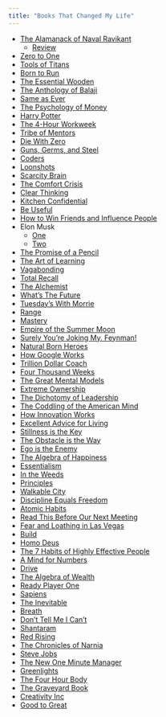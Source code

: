 ```yaml
---
title: "Books That Changed My Life"
---
```


- [The Alamanack of Naval Ravikant](https://a.co/d/crZWpii)
    - [Review](https://mftokic.github.io/posts/2023-12-30-naval-book/)
- [Zero to One](https://a.co/d/cHMChgC) 
- [Tools of Titans](https://a.co/d/dQsTYXz)
- [Born to Run](https://a.co/d/c6dUa5P) 
- [The Essential Wooden](https://a.co/d/4Xk3z9z) 
- [The Anthology of Balaji](https://a.co/d/7QqpPoP) 
- [Same as Ever](https://a.co/d/h4Gnzkh) 
- [The Psychology of Money](https://a.co/d/a0wS9q3) 
- [Harry Potter](https://a.co/d/dp99O8G)
- [The 4-Hour Workweek](https://a.co/d/807kjQ6) 
- [Tribe of Mentors](https://a.co/d/17BeUMU) 
- [Die With Zero](https://a.co/d/6rp1z1f) 
- [Guns, Germs, and Steel](https://a.co/d/eOV6YM1) 
- [Coders](https://a.co/d/i3uABiu) 
- [Loonshots](https://a.co/d/8okiYup) 
- [Scarcity Brain](https://a.co/d/3Zvtq0v) 
- [The Comfort Crisis](https://a.co/d/0DWDHof) 
- [Clear Thinking](https://a.co/d/iskLDlo) 
- [Kitchen Confidential](https://a.co/d/8rUGuU1) 
- [Be Useful](https://a.co/d/fGAAVFD) 
- [How to Win Friends and Influence People](https://a.co/d/0BuoA8j) 
- Elon Musk
    - [One](https://a.co/d/a9N0gxu) 
    - [Two](https://a.co/d/gvbNQk1)
- [The Promise of a Pencil](https://a.co/d/3HqpMHL) 
- [The Art of Learning](https://a.co/d/0sTDPsQ) 
- [Vagabonding](https://a.co/d/9fidOhp) 
- [Total Recall](https://a.co/d/epggQYS) 
- [The Alchemist](https://a.co/d/iM0QEZm)
- [What's The Future](https://a.co/d/2xPzmz8) 
- [Tuesday's With Morrie](https://a.co/d/fW1iUit)
- [Range](https://a.co/d/2K1TX8Q) 
- [Mastery](https://a.co/d/73jYaat) 
- [Empire of the Summer Moon](https://a.co/d/dOqs32n) 
- [Surely You're Joking My. Feynman!](https://a.co/d/5AwoesS)
- [Natural Born Heroes](https://a.co/d/f0RUD2q) 
- [How Google Works](https://a.co/d/i7DP37D) 
- [Trillion Dollar Coach](https://a.co/d/3PLoJzi) 
- [Four Thousand Weeks](https://a.co/d/9mAQGmd) 
- [The Great Mental Models](https://a.co/d/feiSnef) 
- [Extreme Ownership](https://a.co/d/hJCx3ez) 
- [The Dichotomy of Leadership](https://a.co/d/imGJCcX) 
- [The Coddling of the American Mind](https://a.co/d/fIAYoBg) 
- [How Innovation Works](https://a.co/d/bpiMlYT)    
- [Excellent Advice for Living](https://a.co/d/2d7dRml) 
- [Stillness is the Key](https://a.co/d/gHVYK68) 
- [The Obstacle is the Way](https://a.co/d/ftiqhOR) 
- [Ego is the Enemy](https://a.co/d/6WGZdCX) 
- [The Algebra of Happiness](https://a.co/d/ePmlrWu)
- [Essentialism](https://a.co/d/9eFwdlI) 
- [In the Weeds](https://a.co/d/aarVD7p)
- [Principles](https://a.co/d/0PWw75o)
- [Walkable City](https://a.co/d/5Ry8Tex)
- [Discipline Equals Freedom](https://a.co/d/86hV0AC)
- [Atomic Habits](https://a.co/d/8g41hIh)
- [Read This Before Our Next Meeting](https://a.co/d/f1GQXHz) 
- [Fear and Loathing in Las Vegas](https://a.co/d/2cHi515) 
- [Build](https://a.co/d/3qN8L24) 
- [Homo Deus](https://a.co/d/1YayXCD) 
- [The 7 Habits of Highly Effective People](https://a.co/d/7hW4cRC) 
- [A Mind for Numbers](https://a.co/d/981NWqD) 
- [Drive](https://a.co/d/4MRjLVG) 
- [The Algebra of Wealth](https://a.co/d/7eMvnCu) 
- [Ready Player One](https://a.co/d/iliEDCu) 
- [Sapiens](https://a.co/d/2mOShOL) 
- [The Inevitable](https://a.co/d/d33xeb6) 
- [Breath](https://a.co/d/aLiLd4n) 
- [Don't Tell Me I Can't](https://a.co/d/17qTrlm) 
- [Shantaram](https://a.co/d/h4XGW1K) 
- [Red Rising](https://a.co/d/dpoc8nn)
- [The Chronicles of Narnia](https://a.co/d/6gQl8do)
- [Steve Jobs](https://a.co/d/cnQ1WZU)
- [The New One Minute Manager](https://a.co/d/dEP66vU)
- [Greenlights](https://a.co/d/h8jSR59) 
- [The Four Hour Body](https://a.co/d/7ixne61)
- [The Graveyard Book](https://a.co/d/3RzYHIR) 
- [Creativity Inc](https://a.co/d/eaFWuT6) 
- [Good to Great](https://a.co/d/9zpUo66) 